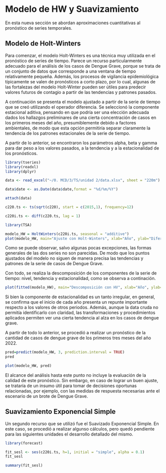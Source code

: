 # Modelo de HW y Suavizamiento

En esta nueva sección se abordan aproximaciones cuantitativas al pronóstico de series temporales.


## Modelo de Holt-Winters

Para comenzar, el modelo Holt-Winters es una técnica muy utilizada en el pronóstico de series de tiempo. Parece un recurso particularmente adecuado para el análisis de los casos de Dengue Grave, porque se trata de un conjunto de datos que corresponde a una ventana de tiempo relativamente pequeña. Además, los procesos de vigilancia epidemiológica típicamente se valen de pronósticos a corto plazo, por lo cual, algunas de las fortalezas del modelo Holt-Winter pueden ser útiles para predecir valores futuros de contagio a partir de las tendencias y patrones pasados.


A continuación se presenta el modelo ajustado a partir de la serie de tiempo que se creó utilizando el operador diferencia. Se seleccionó la componente estacional aditiva, pensando en que podría ser una elección adecuada dados los hallazgos preliminares de una cierta concentración de casos en los primeros meses del año, presumiblemente debido a factores ambientales, de modo que esta opción permitiría separar claramente la tendencia de los patrones estacionales de la serie de tiempo.

A partir de lo anterior, se encontraron los parámetros alpha, beta y gamma para dar peso a los valores pasados, a la tendencia y a la estacionalidad de los pronósticos.

```r

library(tseries)
library(readxl)
library(dplyr)

data <- read_excel("~/0. MCD/3/TS/unidad 2/data.xlsx", sheet = "220m")

data$date <- as.Date(data$date,format = "%d/%m/%Y")

attach(data)

c220.ts <- ts(sqrt(c220), start = c(2015,1), frequency=12)

c220i.ts <- diff(c220.ts, lag = 1)

```


```r

library(TSA)

modelo_HW = HoltWinters(c220i.ts, seasonal = "additive")
plot(modelo_HW, main="Ajuste con Holt-Winters", xlab="Año", ylab="Diferencia de casos")

```


Como se puede observar, salvo algunas pocas excepciones, las formas generales de las dos series no son parecidas. De modo que los puntos ajustados del modelo no siguen de manera precisa las tendencias y patrones de la serie de casos de Dengue Grave.


Con todo, se realiza la descomposición de los componentes de la serie de tiempo: nivel, tendencia y estacionalidad, como se observa a continación.


```r

plot(fitted(modelo_HW), main="Descomposición con HV", xlab="Año", ylab="Dif. Casos")

```


Si bien la componente de estacionalidad es un tanto irregular, en general, se confirma que el inicio de cada año presenta un repunte importante respecto a los valores de otros periodos. Además, aunque la data cruda no permitía identificarlo con claridad, las transformaciones y procedimientos aplicados permiten ver una cierta tendencia al alza en los casos de dengue grave.


A partir de todo lo anterior, se procedió a realizar un pronóstico de la cantidad de casos de dengue grave de los primeros tres meses del año 2022. 


```r

pred=predict(modelo_HW, 3, prediction.interval = TRUE)
pred

```

```r

plot(modelo_HW, pred)

```


El alcance del análisis hasta este punto no incluye la evaluación de la calidad de este pronóstico. Sin embargo, en caso de lograr un buen ajuste, se trataría de un insumo útil para tomar de decisiones oportunas relacionadas, por ejemplo, con las medidas de respuesta necesarias ante el escenario de un brote de Dengue Grave.



## Suavizamiento Exponencial Simple

Un segundo recurso que se utilizó fue el Suavizado Exponencial Simple. En este caso, se procedió a realizar algunso cálculos, pero quedó pendiente para las siguientes unidades el desarrollo detallado del mismo.


```r

library(forecast)

```


```r

fit_sesl <- ses(c220i.ts, h=1, initial = "simple", alpha = 0.1)
fit_sesl

```


```r

summary(fit_sesl)

```

